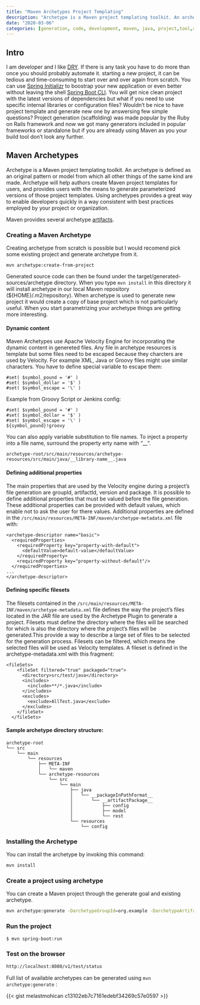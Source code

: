 ```yaml
---
title: "Maven Archetypes Project Templating"
description: "Archetype is a Maven project templating toolkit. An archetype is defined as an original pattern or model from which all other things of the same kind are made. Archetype will help authors create Maven project templates for users, and provides users with the means to generate parameterized versions of those project templates. Using archetypes provides a great way to enable developers quickly in a way consistent with best practices employed by your project or organization."
date: "2020-03-06"
categories: [generation, code, development, maven, java, project,tool,automation,cli,build]
---
```

## Intro
I am developer and I like [DRY](https://en.wikipedia.org/wiki/Don%27t_repeat_yourself). If there is any task you have to do more than once you should probably automate it. starting a new project, it can be tedious and time-consuming to start over and over again from scratch. You can use [Spring Initializr](https://start.spring.io/) to boostrap your new application or even better without leaving the shell [Spring Boot CLI](https://docs.spring.io/spring-boot/docs/current/reference/htmlsingle/#cli-init).  You will get nice clean project with the latest versions of dependencies but what if you need to use specific internal libraries or configuration files? Wouldn't be nice to have project template and generate new one by answersing few simple questions? Project generation (scaffolding) was made popular by the Ruby on Rails framework and now we got many generators included in popular frameworks or standalone but if you are already using Maven as you your build tool don't look any further.

## Maven Archetypes
Archetype is a Maven project templating toolkit. An archetype is defined as an original pattern or model from which all other things of the same kind are made. Archetype will help authors create Maven project templates for users, and provides users with the means to generate parameterized versions of those project templates. Using archetypes provides a great way to enable developers quickly in a way consistent with best practices employed by your project or organization. 

Maven provides several archetype [artifacts](https://maven.apache.org/archetypes/index.html). 

### Creating a Maven Archetype
Creating archetype from scratch is possible but I would recomend pick some existing project and generate archetype from it.
```
mvn archetype:create-from-project
```

Generated source code can then be found under the target/generated-sources/archetype directory. When you type `mvn install` in this directory it will install archetype in our local Maven repository (${HOME}/.m2/repository). When archetype is used to generate new project it would create a copy of base project which is not particularly useful. When you start parametrizing your archetype things are getting more interesting.

#### Dynamic content
Maven Archetypes use Apache Velocity Engine for incorporating the dynamic content in genereted files. Any file in archetype resources is template but some files need to be escaped because they charcters are used by Velocity. For example XML, Java or Groovy files might use similar characters. You have to define special variable to escape them:
```
#set( $symbol_pound = '#' )
#set( $symbol_dollar = '$' )
#set( $symbol_escape = '\' )
```
Example from Groovy Script or Jenkins config:
```
#set( $symbol_pound = '#' )
#set( $symbol_dollar = '$' )
#set( $symbol_escape = '\' )
${symbol_pound}!groovy
```

You can also apply variable substitution to file names. To inject a property into a file name, surround the property erty name with "__". 
```
archetype-root/src/main/resources/archetype-resources/src/main/java/__library-name__.java
```

#### Defining additional properties
The main properties that are used by the Velocity engine during a project's file generation are groupId, artifactId, version and package. It is possible to define additional properties that must be valued before the file generation. These additional properties can be provided with default values, which enable not to ask the user for there values. Additional properties are defined in the `/src/main/resources/META-INF/maven/archetype-metadata.xml` file with:
```
<archetype-descriptor name="basic">
  <requiredProperties>
    <requiredProperty key="property-with-default">
      <defaultValue>default-value</defaultValue>
    </requiredProperty>
    <requiredProperty key="property-without-default"/>
  </requiredProperties>
...
</archetype-descriptor>
```

#### Defining specific filesets
The filesets contained in the `/src/main/resources/META-INF/maven/archetype-metadata.xml` file defines the way the project's files located in the JAR file are used by the Archetype Plugin to generate a project. Filesets must define the directory where the files will be searched for which is also the directory where the project's files will be generated.This provide a way to describe a large set of files to be selected for the generation process. Filesets can be filtered, which means the selected files will be used as Velocity templates. A fileset is defined in the archetype-metadata.xml with this fragment:
```
<fileSets>
    <fileSet filtered="true" packaged="true">
      <directory>src/test/java</directory>
      <includes>
        <include>**/*.java</include>
      </includes>
      <excludes>
        <exclude>AllTest.java</exclude>
      </excludes>
    </fileSet>
  </fileSets>
```

#### Sample archetype directory structure:
```
archetype-root
└── src
    └── main
        └── resources
            ├── META-INF
            │   └── maven
            └── archetype-resources
                └── src
                    └── main
                        ├── java
                        │   └── __packageInPathFormat__
                        │       └── __artifactPackage__
                        │           ├── config
                        │           ├── model
                        │           └── rest
                        └── resources
                            └── config
```

### Installing the Archetype
You can install the archetype by invoking this command:
```sh
mvn install
```
### Create a project using archetype
You can create a Maven project through the generate goal and existing archetype.
```sh
mvn archetype:generate -DarchetypeGroupId=org.example -DarchetypeArtifactId=msg-archetype-spring-boot2-quickstart -DarchetypeVersion=0.1.0-SNAPSHOT  -DgroupId=org.example  -DartifactId=msg-v1-test-rest
```

### Run the project
```sh
$ mvn spring-boot:run
```

### Test on the browser

```sh
http://localhost:8080/v1/test/status
```

Full list of available archetypes can be generated using `mvn archetype:generate` :

{{< gist melastmohican c13102eb7c7161edebf34269c57e0597 >}}